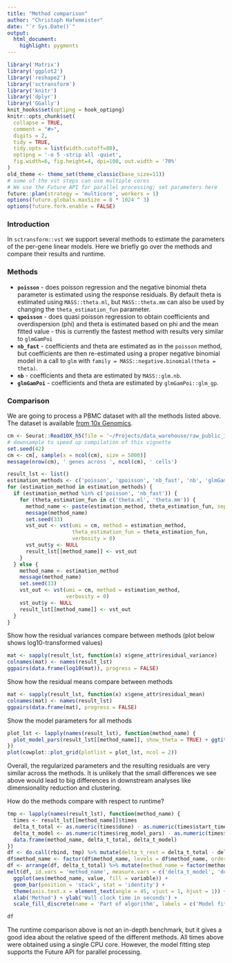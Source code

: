 ```yaml
---
title: "Method comparison"
author: "Christoph Hafemeister"
date: "`r Sys.Date()`"
output: 
  html_document:
    highlight: pygments
---
```


```r
library('Matrix')
library('ggplot2')
library('reshape2')
library('sctransform')
library('knitr')
library('dplyr')
library('GGally')
knit_hooks$set(optipng = hook_optipng)
knitr::opts_chunk$set(
  collapse = TRUE,
  comment = "#>",
  digits = 2,
  tidy = TRUE,
  tidy.opts = list(width.cutoff=80),
  optipng = '-o 5 -strip all -quiet',
  fig.width=6, fig.height=4, dpi=100, out.width = '70%'
)
old_theme <- theme_set(theme_classic(base_size=11))
# some of the vst steps can use multiple cores
# We use the Future API for parallel processing; set parameters here
future::plan(strategy = 'multicore', workers = 1)
options(future.globals.maxSize = 8 * 1024 ^ 3)
options(future.fork.enable = FALSE)
```

### Introduction

In `sctransform::vst` we support several methods to estimate the parameters of the per-gene linear models. Here we briefly go over the methods and compare their results and runtime.

### Methods

* **`poisson`** - does poisson regression and the negative binomial theta parameter is estimated using the response residuals. By default theta is estimated using `MASS::theta.ml`, but `MASS::theta.mm` can also be used by changing the `theta_estimation_fun` parameter.
* **`qpoisson`** - does quasi poisson regression to obtain coefficients and overdispersion (phi) and theta is estimated based on phi and the mean fitted value - this is currently the fastest method with results very similar to `glmGamPoi`
* **`nb_fast`** - coefficients and theta are estimated as in the `poisson` method, but coefficients are then re-estimated using a proper negative binomial model in a call to `glm` with `family = MASS::negative.binomial(theta = theta)`.
* **`nb`** - coefficients and theta are estimated by `MASS::glm.nb`.
* **`glmGamPoi`** - coefficients and theta are estimated by `glmGamPoi::glm_gp`.

### Comparison

We are going to process a PBMC dataset with all the methods listed above. The dataset is available [from 10x Genomics](https://support.10xgenomics.com/single-cell-gene-expression/datasets/3.0.0/pbmc_10k_v3).

```r
cm <- Seurat::Read10X_h5(file = '~/Projects/data_warehouse/raw_public_10x/pbmc_10k_v3_filtered_feature_bc_matrix.h5')
# downsample to speed up compilation of this vignette
set.seed(42)
cm <- cm[, sample(x = ncol(cm), size = 5000)]
message(nrow(cm), ' genes across ', ncol(cm), ' cells')
```

```r
result_lst <- list()
estimation_methods <- c('poisson', 'qpoisson', 'nb_fast', 'nb', 'glmGamPoi')
for (estimation_method in estimation_methods) {
  if (estimation_method %in% c('poisson', 'nb_fast')) {
    for (theta_estimation_fun in c('theta.ml', 'theta.mm')) {
      method_name <- paste(estimation_method, theta_estimation_fun, sep = '-')
      message(method_name)
      set.seed(33)
      vst_out <- vst(umi = cm, method = estimation_method, 
                     theta_estimation_fun = theta_estimation_fun, 
                     verbosity = 0)
      vst_out$y <- NULL
      result_lst[[method_name]] <- vst_out
    }
  } else {
    method_name <- estimation_method
    message(method_name)
    set.seed(33)
    vst_out <- vst(umi = cm, method = estimation_method, 
                   verbosity = 0)
    vst_out$y <- NULL
    result_lst[[method_name]] <- vst_out
  }
}
```

Show how the residual variances compare between methods (plot below shows log10-transformed values)

```r
mat <- sapply(result_lst, function(x) x$gene_attr$residual_variance)
colnames(mat) <- names(result_lst)
ggpairs(data.frame(log10(mat)), progress = FALSE)
```

Show how the residual means compare between methods

```r
mat <- sapply(result_lst, function(x) x$gene_attr$residual_mean)
colnames(mat) <- names(result_lst)
ggpairs(data.frame(mat), progress = FALSE)
```



Show the model parameters for all methods

```r
plot_lst <- lapply(names(result_lst), function(method_name) {
  plot_model_pars(result_lst[[method_name]], show_theta = TRUE) + ggtitle(method_name)
})
plot(cowplot::plot_grid(plotlist = plot_lst, ncol = 2))
```

Overall, the regularized parameters and the resulting residuals are very similar across the methods. It is unlikely that the small differences we see above would lead to big differences in downstream analyses like dimensionality reduction and clustering.

How do the methods compare with respect to runtime?

```r
tmp <- lapply(names(result_lst), function(method_name) {
  times <- result_lst[[method_name]]$times
  delta_t_total <- as.numeric(times$done) - as.numeric(times$start_time)
  delta_t_model <- as.numeric(times$reg_model_pars) - as.numeric(times$get_model_pars)
  data.frame(method_name, delta_t_total, delta_t_model)
})
df <- do.call(rbind, tmp) %>% mutate(delta_t_rest = delta_t_total - delta_t_model)
df$method_name <- factor(df$method_name, levels = df$method_name, ordered = TRUE)
df <- arrange(df, delta_t_total) %>% mutate(method_name = factor(method_name, unique(method_name)))
melt(df, id.vars = 'method_name', measure.vars = c('delta_t_model', 'delta_t_rest')) %>%
  ggplot(aes(method_name, value, fill = variable)) +
  geom_bar(position = 'stack', stat = 'identity') +
  theme(axis.text.x = element_text(angle = 45, vjust = 1, hjust = 1)) +
  xlab('Method') + ylab('Wall clock time in seconds') +
  scale_fill_discrete(name = 'Part of algorithm', labels = c('Model fitting', 'Rest'))
```

```r
df
```

The runtime comparison above is not an in-depth benchmark, but it gives a good idea about the relative speed of the different methods. All times above were obtained using a single CPU core. However, the model fitting step supports the Future API for parallel processing.
